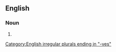 {{also|head scarves}}

==English==

===Noun===
{{head|en|noun form}}
# {{plural of|en|headscarf}}

[[Category:English irregular plurals ending in "-ves"]]